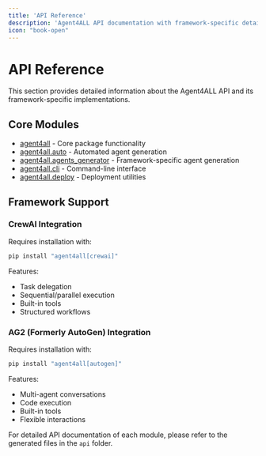 ```yaml
---
title: 'API Reference'
description: 'Agent4ALL API documentation with framework-specific details'
icon: "book-open"
---
```


# API Reference

This section provides detailed information about the Agent4ALL API and its framework-specific implementations.

## Core Modules

- [agent4all](../api/agent4all/index) - Core package functionality
- [agent4all.auto](../api/agent4all/auto) - Automated agent generation
- [agent4all.agents_generator](../api/agent4all/agents_generator) - Framework-specific agent generation
- [agent4all.cli](../api/agent4all/cli) - Command-line interface
- [agent4all.deploy](../api/agent4all/deploy) - Deployment utilities

## Framework Support

### CrewAI Integration
Requires installation with:
```bash
pip install "agent4all[crewai]"
```

Features:
- Task delegation
- Sequential/parallel execution
- Built-in tools
- Structured workflows

### AG2 (Formerly AutoGen) Integration
Requires installation with:
```bash
pip install "agent4all[autogen]"
```

Features:
- Multi-agent conversations
- Code execution
- Built-in tools
- Flexible interactions

For detailed API documentation of each module, please refer to the generated files in the `api` folder.
